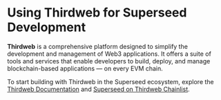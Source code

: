 # Using Thirdweb for Superseed Development

**Thirdweb** is a comprehensive platform designed to simplify the development and management of Web3 applications.
It offers a suite of tools and services that enable developers to build, deploy, and manage blockchain-based applications — on every EVM chain.

To start building with Thirdweb in the Superseed ecosystem, explore the [Thirdweb Documentation](https://portal.thirdweb.com/) and [Superseed on Thirdweb Chainlist](https://thirdweb.com/superseed).

